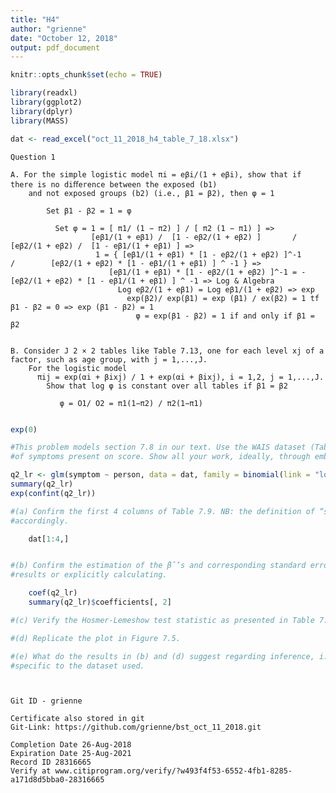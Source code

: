 ```yaml
---
title: "H4"
author: "grienne"
date: "October 12, 2018"
output: pdf_document
---
```


```r
knitr::opts_chunk$set(echo = TRUE)
```

```r
library(readxl)
library(ggplot2)
library(dplyr)
library(MASS)

dat <- read_excel("oct_11_2018_h4_table_7_18.xlsx")

```

```Question

Question 1

A. For the simple logistic model πi = eβi/(1 + eβi), show that if there is no diﬀerence between the exposed (b1)
    and not exposed groups (b2) (i.e., β1 = β2), then φ = 1
      
        Set β1 - β2 = 1 = φ
    
          Set φ = 1 = [ π1/ (1 − π2) ] / [ π2 (1 − π1) ] =>
                  [eβ1/(1 + eβ1) /  [1 - eβ2/(1 + eβ2) ]       /        [eβ2/(1 + eβ2) /  [1 - eβ1/(1 + eβ1) ] =>
                   1 = { [eβ1/(1 + eβ1) * [1 - eβ2/(1 + eβ2) ]^-1       /        [eβ2/(1 + eβ2) * [1 - eβ1/(1 + eβ1) ] ^ -1 } =>
                      [eβ1/(1 + eβ1) * [1 - eβ2/(1 + eβ2) ]^-1 = -[eβ2/(1 + eβ2) * [1 - eβ1/(1 + eβ1) ] ^ -1 => Log & Algebra
                        Log eβ2/(1 + eβ1) = Log eβ1/(1 + eβ2) => exp
                          exp(β2)/ exp(β1) = exp (β1) / ex(β2) = 1 tf β1 - β2 = 0 => exp (β1 - β2) = 1
                            φ = exp(β1 - β2) = 1 if and only if β1 = β2
            
      
B. Consider J 2 × 2 tables like Table 7.13, one for each level xj of a factor, such as age group, with j = 1,...,J. 
    For the logistic model
      πij = exp(αi + βixj) / 1 + exp(αi + βixj), i = 1,2, j = 1,...,J.
        Show that log φ is constant over all tables if β1 = β2   

           φ = O1/ O2 = π1(1−π2) / π2(1−π1)
        
```

```r

exp(0)

#This problem models section 7.8 in our text. Use the WAIS dataset (Table 7.8) and conduct logisitic regression
#of symptoms present on score. Show all your work, ideally, through embedded code and interpreted results.

q2_lr <- glm(symptom ~ person, data = dat, family = binomial(link = "logit"))
summary(q2_lr)
exp(confint(q2_lr))

#(a) Confirm the first 4 columns of Table 7.9. NB: the definition of “success” appears to have flip-flopped. Plan
#accordingly.

    dat[1:4,]


#(b) Confirm the estimation of the βˆ’s and corresponding standard errors by extracting from your logistic regression
#results or explicitly calculating.

    coef(q2_lr)
    summary(q2_lr)$coefficients[, 2]

#(c) Verify the Hosmer-Lemeshow test statistic as presented in Table 7.10.

#(d) Replicate the plot in Figure 7.5.

#(e) What do the results in (b) and (d) suggest regarding inference, i.e., what do you conclude? Use verbiage
#specific to the dataset used.




```




```Question

Git ID - grienne

```

```Question

Certificate also stored in git
Git-Link: https://github.com/grienne/bst_oct_11_2018.git

Completion Date 26-Aug-2018
Expiration Date 25-Aug-2021
Record ID 28316665
Verify at www.citiprogram.org/verify/?w493f4f53-6552-4fb1-8285-a171d8d5bba0-28316665
```